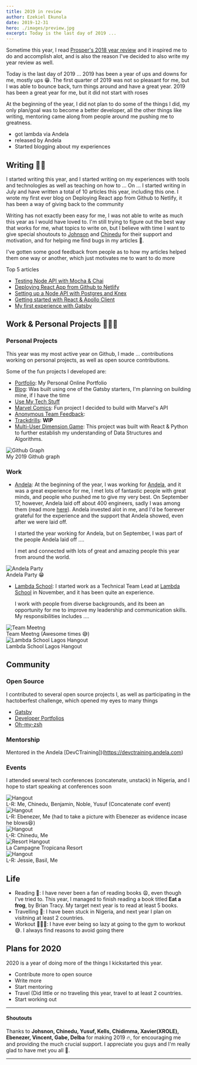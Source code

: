 ```yaml
---
title: 2019 in review
author: Ezekiel Ekunola
date: 2019-12-31
hero: ./images/preview.jpg
excerpt: Today is the last day of 2019 ...
---
```


Sometime this year, I read [Prosper's 2018 year review](https://medium.com/@unicodeveloper/2018-in-review-shattering-expectations-9418f2d720cc) and it inspired me to do and accomplish alot, and is also the reason I've decided to also write my year review as well.

Today is the last day of 2019 ...
2019 has been a year of ups and downs for me, mostly ups 😁.
The first quarter of 2019 was not so pleasant for me, but I was able to bounce back, turn things around and have a great year.
2019 has been a great year for me, but it did not start with roses

At the beginning of the year, I did not plan to do some of the things I did, my only plan/goal was to become a better developer, all the other things like writing, mentoring came along
from people around me pushing me to greatness.

- got lambda via Andela
- released by Andela
- Started blogging about my experiences

## Writing ✍🏾

I started writing this year, and I started writing on my experiences with tools and technologies as well as teaching on how to ...
On ... I started writing in July and have written a total of 10 articles this year, including this one. I wrote my first ever blog on Deploying React app from Github to Netlify, it has been a way of giving back to the community

Writing has not exactly been easy for me, I was not able to write as much this year as I would have loved to. I'm still trying to figure out the best way that works for me, what topics to write on, but I believe with time
I want to give special shoutouts to [Johnson](https://dev.to/ogwurujohnson) and [Chinedu](https://dev.to/nedsoft) for their support and motivation, and for helping me find bugs in my articles 🤪.

I've gotten some good feedback from people as to how my articles helped them one way or another, which just motivates me to want to do more

Top 5 articles

- [Testing Node API with Mocha & Chai](https://www.blog.ezekielekunola.com/testing-node-api-with-mocha-chai)
- [Deploying React App from Github to Netlify](https://www.blog.ezekielekunola.com/deploying-react-app-from-github-to-netlify)
- [Setting up a Node API with Postgres and Knex](https://www.blog.ezekielekunola.com/setting-up-a-node-api-with-postgres-and-knex)
- [Getting started with React & Apollo Client](https://www.blog.ezekielekunola.com/getting-started-with-react-apollo-client)
- [My first experience with Gatsby](https://www.blog.ezekielekunola.com/my-first-experience-with-gatsby)

## Work & Personal Projects 👨🏾‍💻

### Personal Projects

This year was my most active year on Github, I made ... contributions working on personal projects, as well as open source contributions.

<!-- I built my [Portfolio](https://www.ezekielekunola.com) and [Blog]() -->

Some of the fun projects I developed are:

- [Portfolio](https://www.ezekielekunola.com): My Personal Online Portfolio
- [Blog](https://www.blog.ezekielekunola.com): Was built using one of the Gatsby starters, I'm planning on building mine, if I have the time
- [Use My Tech Stuff](https://ls-umts.netlify.com)
- [Marvel Comics](https://marvel-comic-characters.netlify.com): Fun project I decided to build with Marvel's API
- [Anonymous Team Feedback](https://anonymous-feedback-fe.herokuapp.com):
- [Trackdrills](https://app.trackdrills.com): **WIP**
- [Multi-User Dimension Game](https://mud-mount-doom.herokuapp.com): This project was built with React & Python to further establish my understanding of Data Structures and Algorithms.

<div class="Image__Small">
  <img src="./images/graph.png" alt="Github Graph" />
  <figcaption>My 2019 Github graph</figcaption>
</div>

### Work

- [Andela](http://andela.com): At the beginning of the year, I was working for [Andela](http://andela.com), and it was a great experience for me, I met lots of fantastic people with great minds, and people
  who pushed me to give my very best. On September 17, however, Andela laid off about 400 engineers, sadly I was among them (read more [here](https://andela.com/insights/the-future-of-andela)).
  Andela invested alot in me, and I'd be foerever grateful for the experience and the support that Andela showed, even after we were laid off.
  
  I started the year working for Andela, but on September, I was part of the people Andela laid off ....
  
  I met and connected with lots of great and amazing people this year from around the world.

<div class="Image__Small">
  <img src="./images/andela-party.jpg" alt="Andela Party" />
  <figcaption>Andela Party 😁</figcaption>
</div>

- [Lambda School](https://lambdaschool.com): I started work as a Technical Team Lead at [Lambda School](https://lambdaschool.com) in November, and it has been quite an experience. 

  I work with people from diverse backgrounds, and its been an opportunity for me to improve my leadership and communication skills.
  My responsibilities includes ....

<div class="Image__Small">
  <img src="./images/5.png" alt="Team Meetng" />
  <figcaption>Team Meetng (Awesome times 😅)</figcaption>
</div>

<div class="Image__Small">
  <img src="./images/3.jpeg" alt="Lambda School Lagos Hangout" />
  <figcaption>Lambda School Lagos Hangout</figcaption>
</div>

## Community

### Open Source

I contributed to several open source projects l, as well as participating in the hactoberfest challenge, which opened my eyes to many things

- [Gatsby](https://github.com/gatsbyjs/gatsby)
- [Developer Portfolios](https://github.com/Easybuoy/developer-portfolios)
- [Oh-my-zsh](https://github.com/ohmyzsh/ohmyzsh)

### Mentorship

Mentored in the Andela [DevCTraining])(https://devctraining.andela.com)

### Events

I attended several tech conferences (concatenate, unstack) in Nigeria, and I hope to start speaking at conferences soon

<div class="Image__Small">
  <img src="./images/concatenate-1.jpg" alt="Hangout" />
  <figcaption>
    L-R: Me, Chinedu, Benjamin, Noble, Yusuf (Concatenate conf event)
  </figcaption>
</div>

<div class="Image__Small">
  <img src="./images/concatenate-2.jpg" alt="Hangout" />
  <figcaption>
    L-R: Ebenezer, Me (had to take a picture with Ebenezer as evidence incase he blows😆)
  </figcaption>
</div>

<div class="Image__Small">
  <img src="./images/1.jpg" alt="Hangout" />
  <figcaption>L-R: Chinedu, Me</figcaption>
</div>

<div class="Image__Small">
  <img src="./images/4.jpg" alt="Resort Hangout" />
  <figcaption>La Campagne Tropicana Resort</figcaption>
</div>


<div class="Image__Small">
  <img src="./images/2.jpg" alt="Hangout" />
  <figcaption>L-R: Jessie, Basil, Me</figcaption>
</div>

## Life

- Reading 📖: I have never been a fan of reading books 😩, even though I've tried to. This year, I managed to finish reading a book titled **Eat a frog**, by Brian Tracy. My target next year is to read at least 5 books.
- Travelling 🛫: I have been stuck in Nigeria, and next year I plan on visitning at least 2 countries.
- Workout 🏋🏾‍♀️: I have ever being so lazy at going to the gym to workout😅. I always find reasons to avoid going there

## Plans for 2020

2020 is a year of doing more of the things I kickstarted this year.

- Contribute more to open source
- Write more
- Start mentoring
- Travel (Did little or no traveling this year, travel to at least 2 countries.
- Start working out

---

#### Shoutouts

Thanks to **Johsnon, Chinedu, Yusuf, Kells, Chidimma, Xavier(XROLE), Ebenezer, Vincent, Gabe, Delba** for making 2019 🔥, for encouraging me and providing the much crucial support. I appreciate you guys
and I'm really glad to have met you all 🤗.

---
